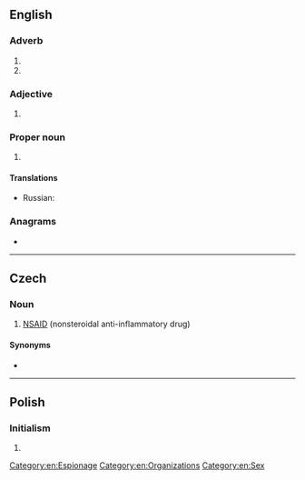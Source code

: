 {{also|nsa|-nsa|-nsä}}
==English==

===Adverb===
{{en-adv|-}}

# {{initialism of|en|no strings attached}}
# {{initialism of|en|no [[sugar]] [[add]]ed}}

===Adjective===
{{en-adj|-}}

# {{initialism of|en|[[not]] [[sexually]] [[active]]}}

===Proper noun===
{{en-proper noun}}

# {{lb|en|government|US}} {{initialism of|en|w:National Security Agency|National Security Agency}}

====Translations====
{{trans-top|initialism: National Security Agency}}
* Russian: {{t+|ru|АНБ|n}}
{{trans-mid}}
{{trans-bottom}}

===Anagrams===
* {{anagrams|en|a=ans|-san|ANS|NAS|NAs|SAN|SAn|San|ans|ans.|san}}

[[Category:en:Espionage]]
[[Category:en:Organizations]]
[[Category:en:Sex]]

----

==Czech==

===Noun===
{{head|cs|noun}}

# [[NSAID]] (nonsteroidal anti-inflammatory drug)

====Synonyms====
* {{l|cs|nesteroidní antiflogistikum}}

----

==Polish==

===Initialism===
{{head|pl|initialism|g=m}}

# {{initialism of|pl|w:Supreme Administrative Court of Poland|Naczelny Sąd Administracyjny}}